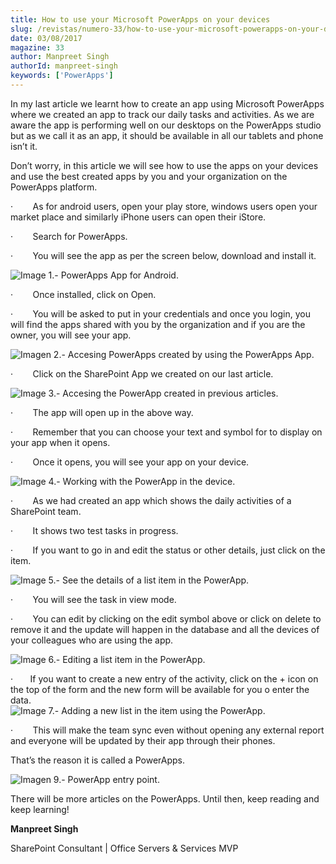 ```yaml
---
title: How to use your Microsoft PowerApps on your devices
slug: /revistas/numero-33/how-to-use-your-microsoft-powerapps-on-your-devices
date: 03/08/2017
magazine: 33
author: Manpreet Singh
authorId: manpreet-singh
keywords: ['PowerApps']
---
```



<ArticleHeader frontmatter={props.pageContext.frontmatter} />



In my last article we learnt how to create an app using Microsoft PowerApps where we created an app to track our daily tasks and activities. As we are aware the app is performing well on our desktops on the PowerApps studio but as we call it as an app, it should be available in all our tablets and phone isn’t it.

Don’t worry, in this article we will see how to use the apps on your devices and use the best created apps by you and your organization on the PowerApps platform.

·         As for android users, open your play store, windows users open your market place and similarly iPhone users can open their iStore.

·         Search for PowerApps.

·         You will see the app as per the screen below, download and install it.

![Image 1.- PowerApps App for Android.](../../../images/numero33/how-to-use-your-microsoft-powerapps-on-your-devices/image1.jpeg)

·         Once installed, click on Open.

·         You will be asked to put in your credentials and once you login, you will find the apps shared with you by the organization and if you are the owner, you will see your app.

![Imagen 2.- Accesing PowerApps created by using the PowerApps App.](../../../images/numero33/how-to-use-your-microsoft-powerapps-on-your-devices/image2.jpeg)

·         Click on the SharePoint App we created on our last article.

![Image 3.- Accesing the PowerApp created in previous articles.](../../../images/numero33/how-to-use-your-microsoft-powerapps-on-your-devices/image3.jpeg)

·         The app will open up in the above way.

·         Remember that you can choose your text and symbol for to display on your app when it opens.

·         Once it opens, you will see your app on your device.

![Image 4.- Working with the PowerApp in the device.](../../../images/numero33/how-to-use-your-microsoft-powerapps-on-your-devices/image4.jpeg)

·         As we had created an app which shows the daily activities of a SharePoint team.

·         It shows two test tasks in progress.

·         If you want to go in and edit the status or other details, just click on the item.

![Image 5.- See the details of a list item in the PowerApp.](../../../images/numero33/how-to-use-your-microsoft-powerapps-on-your-devices/image5.jpeg)

·         You will see the task in view mode.

·         You can edit by clicking on the edit symbol above or click on delete to remove it and the update will happen in the database and all the devices of your colleagues who are using the app.

![Image 6.- Editing a list item in the PowerApp.](../../../images/numero33/how-to-use-your-microsoft-powerapps-on-your-devices/image6.jpeg)

·        If you want to create a new entry of the activity, click on the + icon on the top of the form and the new form will be available for you o enter the data.  
![Image 7.- Adding a new list in the item using the PowerApp.](../../../images/numero33/how-to-use-your-microsoft-powerapps-on-your-devices/image7.jpeg)

·         This will make the team sync even without opening any external report and everyone will be updated by their app through their phones.

That’s the reason it is called a PowerApps.

![Imagen 9.- PowerApp entry point.](../../../images/numero33/how-to-use-your-microsoft-powerapps-on-your-devices/image8.jpeg)

There will be more articles on the PowerApps. Until then, keep reading and keep learning!

**Manpreet Singh**

SharePoint Consultant | Office Servers & Services MVP

​

